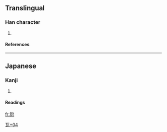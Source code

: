 ==Translingual==
===Han character===
{{Han char|rn=98|rad=瓦|as=04|sn=9|four=|canj=一弓金尸竹 (MNCSH)}}
# {{defn|Han|sort=瓦04}}
====References====
{{Han ref|kx=0748.201|dkj=21465|dj=1157.080|hdz=21422.161|uh=74F0|ud=29936}}

----
==Japanese==
===Kanji===
{{ja-kanji|grade=|rs=瓦04}}
# {{defn|Japanese}} 
====Readings====
{{ja-readings|on=|kun=[[でしぐらむ]] (deshiguramu)}}




[[Category:Japanese-only CJKV Characters|瓦+04]]

[[fr:瓰]]